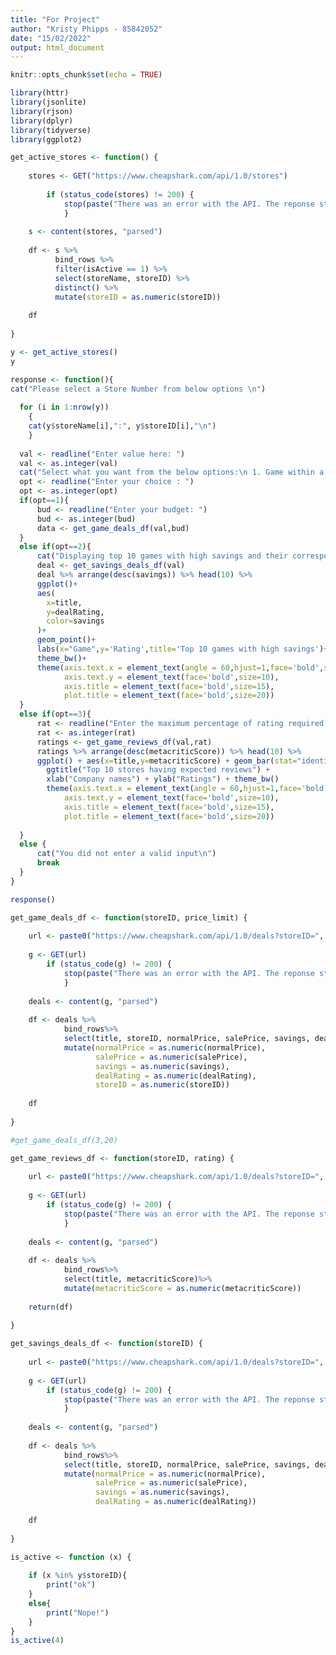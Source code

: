 ```yaml
---
title: "For Project"
author: "Kristy Phipps - 85842052"
date: "15/02/2022"
output: html_document
---
```


```r
knitr::opts_chunk$set(echo = TRUE)
```

```r
library(httr)
library(jsonlite)
library(rjson)
library(dplyr)
library(tidyverse)
library(ggplot2)
```



```r

get_active_stores <- function() {
    
    stores <- GET("https://www.cheapshark.com/api/1.0/stores")
   
        if (status_code(stores) != 200) {
            stop(paste("There was an error with the API. The reponse status is:", status_code(g)))
            }
     
    s <- content(stores, "parsed")       
    
    df <- s %>% 
          bind_rows %>% 
          filter(isActive == 1) %>%
          select(storeName, storeID) %>%
          distinct() %>%
          mutate(storeID = as.numeric(storeID))
    
    df
    
}

y <- get_active_stores()
y
```


```r
response <- function(){
cat("Please select a Store Number from below options \n")
  
  for (i in 1:nrow(y))
    {
    cat(y$storeName[i],":", y$storeID[i],"\n")
    }
  
  val <- readline("Enter value here: ")
  val <- as.integer(val)
  cat("Select what you want from the below options:\n 1. Game within a budget\n2.Savings and current deal rating\n3.Games above a certain rating")
  opt <- readline("Enter your choice : ")
  opt <- as.integer(opt)
  if(opt==1){
      bud <- readline("Enter your budget: ")
      bud <- as.integer(bud)
      data <- get_game_deals_df(val,bud)
  }
  else if(opt==2){
      cat("Displaying top 10 games with high savings and their corresponding rating")
      deal <- get_savings_deals_df(val)
      deal %>% arrange(desc(savings)) %>% head(10) %>%
      ggplot()+
      aes(
        x=title,
        y=dealRating,
        color=savings
      )+
      geom_point()+
      labs(x="Game",y='Rating',title='Top 10 games with high savings')+
      theme_bw()+
      theme(axis.text.x = element_text(angle = 60,hjust=1,face='bold',size=10),
            axis.text.y = element_text(face='bold',size=10),
            axis.title = element_text(face='bold',size=15),
            plot.title = element_text(face='bold',size=20))
  }
  else if(opt==3){
      rat <- readline("Enter the maximum percentage of rating required: ")
      rat <- as.integer(rat)
      ratings <- get_game_reviews_df(val,rat)
      ratings %>% arrange(desc(metacriticScore)) %>% head(10) %>%
      ggplot() + aes(x=title,y=metacriticScore) + geom_bar(stat="identity") + 
        ggtitle("Top 10 stores having expected reviews") +
        xlab("Company names") + ylab("Ratings") + theme_bw()
        theme(axis.text.x = element_text(angle = 60,hjust=1,face='bold',size=10),
            axis.text.y = element_text(face='bold',size=10),
            axis.title = element_text(face='bold',size=15),
            plot.title = element_text(face='bold',size=20))
      
  }
  else {
      cat("You did not enter a valid input\n")
      break
  }
}
```

```r
response()
```


```r
get_game_deals_df <- function(storeID, price_limit) {
    
    url <- paste0("https://www.cheapshark.com/api/1.0/deals?storeID=", storeID, "&upperPrice=", price_limit)
    
    g <- GET(url)
        if (status_code(g) != 200) {
            stop(paste("There was an error with the API. The reponse status is:", status_code(g)))
            }
            
    deals <- content(g, "parsed")
    
    df <- deals %>% 
            bind_rows%>%
            select(title, storeID, normalPrice, salePrice, savings, dealRating)%>%
            mutate(normalPrice = as.numeric(normalPrice), 
                   salePrice = as.numeric(salePrice), 
                   savings = as.numeric(savings), 
                   dealRating = as.numeric(dealRating), 
                   storeID = as.numeric(storeID))
    
    df
    
}

#get_game_deals_df(3,20)
```
```r
get_game_reviews_df <- function(storeID, rating) {
    
    url <- paste0("https://www.cheapshark.com/api/1.0/deals?storeID=", storeID, "&metacritic=", rating)
    
    g <- GET(url)
        if (status_code(g) != 200) {
            stop(paste("There was an error with the API. The reponse status is:", status_code(g)))
            }
            
    deals <- content(g, "parsed")
    
    df <- deals %>% 
            bind_rows%>%
            select(title, metacriticScore)%>%
            mutate(metacriticScore = as.numeric(metacriticScore))
    
    return(df)
    
}

```

```r
get_savings_deals_df <- function(storeID) {
    
    url <- paste0("https://www.cheapshark.com/api/1.0/deals?storeID=", storeID)
    
    g <- GET(url)
        if (status_code(g) != 200) {
            stop(paste("There was an error with the API. The reponse status is:", status_code(g)))
            }
            
    deals <- content(g, "parsed")
    
    df <- deals %>% 
            bind_rows%>%
            select(title, storeID, normalPrice, salePrice, savings, dealRating)%>%
            mutate(normalPrice = as.numeric(normalPrice), 
                   salePrice = as.numeric(salePrice), 
                   savings = as.numeric(savings), 
                   dealRating = as.numeric(dealRating))
    
    df
    
}
```






```r
is_active <- function (x) {
    
    if (x %in% y$storeID){
        print("ok")
    }
    else{
        print("Nope!")
    }
}
is_active(4)


```
